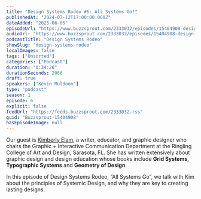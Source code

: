 ```yaml
---
title: "Design Systems Rodeo #6: All Systems Go!"
publishedAt: "2024-07-12T17:00:00.000Z"
dateAdded: "2025-06-05"
episodeUrl: "https://www.buzzsprout.com/2333032/episodes/15404908-design-systems-rodeo-6-all-systems-go.mp3"
audioUrl: "https://www.buzzsprout.com/2333032/episodes/15404908-design-systems-rodeo-6-all-systems-go.mp3"
podcastTitle: "Design Systems Rodeo"
showSlug: "design-systems-rodeo"
localImages: false
tags: ["Unsorted"]
categories: ["Podcast"]
duration: "0:34:26"
durationSeconds: 2066
draft: true
speakers: ["Kevin Muldoon"]
type: "podcast"
season: 1
episode: 6
explicit: false
feedUrl: "https://feeds.buzzsprout.com/2333032.rss"
guid: "Buzzsprout-15404908"
hasEpisodeImage: null
---
```

Our guest is [Kimberly Elam](https://www.linkedin.com/in/kimberlyelam1/), a writer, educator, and graphic designer who chairs the Graphic + Interactive Communication Department at the Ringling College of Art and Design, Sarasota, FL. She has written extensively about graphic design and design education whose books include **Grid Systems**, **Typographic Systems** and **Geometry of Design**.

In this episode of Design Systems Rodeo, “All Systems Go”, we talk with Kim about the principles of Systemic Design, and why they are key to creating lasting designs.
